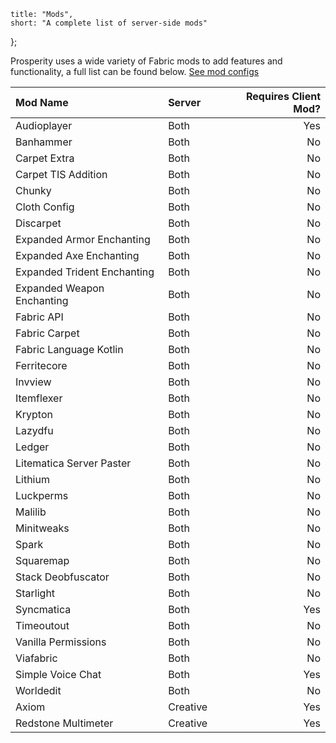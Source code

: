 	title: "Mods",
	short: "A complete list of server-side mods"
};

Prosperity uses a wide variety of Fabric mods to add features and functionality, a full list can be found below. [See mod configs](/wiki/mod-configs)

| Mod Name                    | Server   | Requires Client Mod? |
| :-------------------------- | :------- | -------------------: |
| Audioplayer                 | Both     |                  Yes |
| Banhammer                   | Both     |                   No |
| Carpet Extra                | Both     |                   No |
| Carpet TIS Addition         | Both     |                   No |
| Chunky                      | Both     |                   No |
| Cloth Config                | Both     |                   No |
| Discarpet                   | Both     |                   No |
| Expanded Armor Enchanting   | Both     |                   No |
| Expanded Axe Enchanting     | Both     |                   No |
| Expanded Trident Enchanting | Both     |                   No |
| Expanded Weapon Enchanting  | Both     |                   No |
| Fabric API                  | Both     |                   No |
| Fabric Carpet               | Both     |                   No |
| Fabric Language Kotlin      | Both     |                   No |
| Ferritecore                 | Both     |                   No |
| Invview                     | Both     |                   No |
| Itemflexer                  | Both     |                   No |
| Krypton                     | Both     |                   No |
| Lazydfu                     | Both     |                   No |
| Ledger                      | Both     |                   No |
| Litematica Server Paster    | Both     |                   No |
| Lithium                     | Both     |                   No |
| Luckperms                   | Both     |                   No |
| Malilib                     | Both     |                   No |
| Minitweaks                  | Both     |                   No |
| Spark                       | Both     |                   No |
| Squaremap                   | Both     |                   No |
| Stack Deobfuscator          | Both     |                   No |
| Starlight                   | Both     |                   No |
| Syncmatica                  | Both     |                  Yes |
| Timeoutout                  | Both     |                   No |
| Vanilla Permissions         | Both     |                   No |
| Viafabric                   | Both     |                   No |
| Simple Voice Chat           | Both     |                  Yes |
| Worldedit                   | Both     |                   No |
| Axiom                       | Creative |                  Yes |
| Redstone Multimeter         | Creative |                  Yes |
